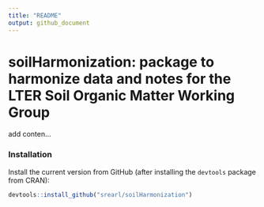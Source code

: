 ```yaml
---
title: "README"
output: github_document
---
```


<!-- README.md is generated from README.Rmd. Please edit the latter. -->

# soilHarmonization: package to harmonize data and notes for the LTER Soil Organic Matter Working Group

add conten...


### Installation

Install the current version from GitHub (after installing the `devtools` package from CRAN):

```r

devtools::install_github("srearl/soilHarmonization")
```
